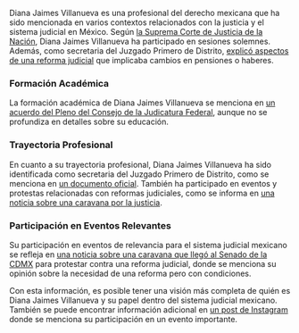 Diana Jaimes Villanueva es una profesional del derecho mexicana que ha sido mencionada en varios contextos relacionados con la justicia y el sistema judicial en México. Según [la Suprema Corte de Justicia de la Nación](https://www.scjn.gob.mx/sites/default/files/versiones-taquigraficas/documento/2022-12-05/5%20de%20diciembre%20de%202022%20-%20versi%C3%B3n%20definitiva%20sesi%C3%B3n%20solemne.pdf), Diana Jaimes Villanueva ha participado en sesiones solemnes. Además, como secretaria del Juzgado Primero de Distrito, [explicó aspectos de una reforma judicial](https://ntrzacatecas.com/2024/07/reforma-en-tela-de-juicio/) que implicaba cambios en pensiones o haberes.

### Formación Académica
La formación académica de Diana Jaimes Villanueva se menciona en [un acuerdo del Pleno del Consejo de la Judicatura Federal](https://www.dof.gob.mx/nota_detalle.php?codigo=5672286&fecha=24/11/2022), aunque no se profundiza en detalles sobre su educación. 

### Trayectoria Profesional
En cuanto a su trayectoria profesional, Diana Jaimes Villanueva ha sido identificada como secretaria del Juzgado Primero de Distrito, como se menciona en [un documento oficial](https://www.cjf.gob.mx/resources/Ausencia/2023/pdf/Aviso_DA_20_2021-Zac.pdf). También ha participado en eventos y protestas relacionadas con reformas judiciales, como se informa en [una noticia sobre una caravana por la justicia](https://justiciatv.mx/noticias/detalle/caravana-justicia-llega-senado-cdmx-protestar-reforma-judicial).

### Participación en Eventos Relevantes
Su participación en eventos de relevancia para el sistema judicial mexicano se refleja en [una noticia sobre una caravana que llegó al Senado de la CDMX](https://justiciatv.mx/noticias/detalle/caravana-justicia-llega-senado-cdmx-protestar-reforma-judicial) para protestar contra una reforma judicial, donde se menciona su opinión sobre la necesidad de una reforma pero con condiciones.

Con esta información, es posible tener una visión más completa de quién es Diana Jaimes Villanueva y su papel dentro del sistema judicial mexicano. También se puede encontrar información adicional en [un post de Instagram](https://www.instagram.com/p/Cj2DTBqPKwV/) donde se menciona su participación en un evento importante.